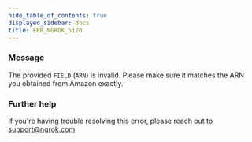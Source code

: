 ```yaml
---
hide_table_of_contents: true
displayed_sidebar: docs
title: ERR_NGROK_5120
---
```




### Message

The provided `FIELD` (`ARN`) is invalid. Please make sure it matches the ARN you obtained from Amazon exactly.

<ErrorDetails error="err_ngrok_5120" />

### Further help

If you're having trouble resolving this error, please reach out to [support@ngrok.com](mailto:support@ngrok.com?subject=Help%20with%20ERR_NGROK_5120)
